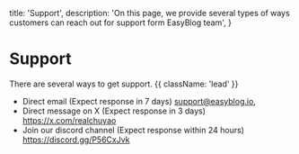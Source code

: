   title: 'Support',
  description:
    'On this page, we provide several types of ways customers can reach out for support form EasyBlog team',
}

# Support

There are several ways to get support. {{ className: 'lead' }}

- Direct email (Expect response in 7 days) support@easyblog.io, 
- Direct message on X (Expect response in 3 days) https://x.com/realchuyao 
- Join our discord channel (Expect response within 24 hours) https://discord.gg/P56CxJvk


